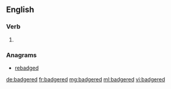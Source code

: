 ==English==

===Verb===
{{head|en|verb form}}

# {{en-past of|badger}}

===Anagrams===
* [[rebadged#English|rebadged]]

[[de:badgered]]
[[fr:badgered]]
[[mg:badgered]]
[[ml:badgered]]
[[vi:badgered]]